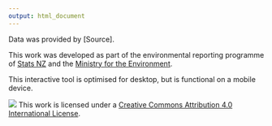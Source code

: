```yaml
---
output: html_document
---
```

Data was provided by [Source]. 

This work was developed as part of the environmental reporting programme of <a href="https://www.stats.govt.nz/topics/environment" target="_blank">Stats NZ</a> and the <a href="http://www.mfe.govt.nz/more/environmental-reporting" target="_blank">Ministry for the Environment</a>.

This interactive tool is optimised for desktop, but is functional on a mobile device.

![](cc_compact.png)
This work is licensed under a <a href="https://creativecommons.org/licenses/by/4.0/" target="_blank">Creative Commons Attribution 4.0 International License</a>.

